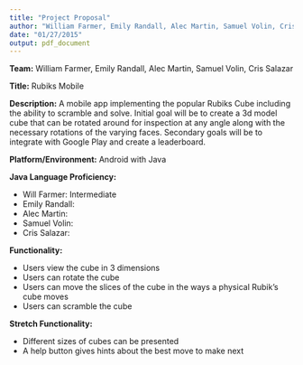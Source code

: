 ```yaml
---
title: "Project Proposal"
author: "William Farmer, Emily Randall, Alec Martin, Samuel Volin, Cris Salazar"
date: "01/27/2015"
output: pdf_document
---
```


**Team:** William Farmer, Emily Randall, Alec Martin, Samuel Volin, Cris Salazar

**Title:** Rubiks Mobile

**Description:** A mobile app implementing the popular Rubiks Cube including the ability to scramble and solve. Initial goal will be to create a 3d model cube that can be rotated around for inspection at any angle along with the necessary rotations of the varying faces. Secondary goals will be to integrate with Google Play and create a leaderboard.

**Platform/Environment:** Android with Java

**Java Language Proficiency:**

* Will Farmer: Intermediate
* Emily Randall:
* Alec Martin:
* Samuel Volin:
* Cris Salazar:

**Functionality:**

* Users view the cube in 3 dimensions 
* Users can rotate the cube
* Users can move the slices of the cube in the ways a physical Rubik's cube moves
* Users can scramble the cube

**Stretch Functionality:**

* Different sizes of cubes can be presented
* A help button gives hints about the best move to make next
